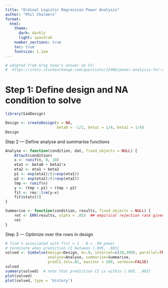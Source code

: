 ```yaml
---
title: "Ordinal Logistic Regression Power Analysis"
author: "Phil Chalmers"
format:
  html:
    theme:
      dark: darkly
      light: spacelab
    number_sections: true
    toc: true
    fontsize: 1.1em
---
```



```r
# adopted from Greg Snow's answer on CV:
#  https://stats.stackexchange.com/questions/22406/power-analysis-for-ordinal-logistic-regression/22410#22410
```

# Step 1: Define design and NA condition to solve

```r
library(SimDesign)

Design <- createDesign(n = NA,
                       beta0 = -1/2, beta1 = 1/4, beta2 = 1/4)
Design
```

Step 2 --- Define analyse and summarise functions

```r
Analyse <- function(condition, dat, fixed_objects = NULL) {
    Attach(condition)
    x <- runif(n, 0, 10)
    eta1 <- beta0 + beta1*x
    eta2 <- eta1 + beta2
    p1 <- exp(eta1)/(1+exp(eta1))
    p2 <- exp(eta2)/(1+exp(eta2))
    tmp <- runif(n)
    y <- (tmp < p1) + (tmp < p2)
    fit <- rms::lrm(y~x)
    fit$stats[5]
}

Summarise <- function(condition, results, fixed_objects = NULL) {
    ret <- ERR(results, alpha = .05)  ## empirical rejection rate given alpha
    ret
}
```

Step 3 --- Optimize over the rows in design

```r
# find n associated with f(n) = 1 - B = .90 power
# terminate when prediction CI between [.895, .905]
solved <- SimSolve(design=Design, b=.9, interval=c(30,300), parallel=TRUE,
                   analyse=Analyse, summarise=Summarise,
                   predCI.tol=.01, maxiter = 200, verbose=FALSE)
solved
summary(solved)  # note that prediction CI is within [.895, .905]
plot(solved)
plot(solved, type = 'history')
```


